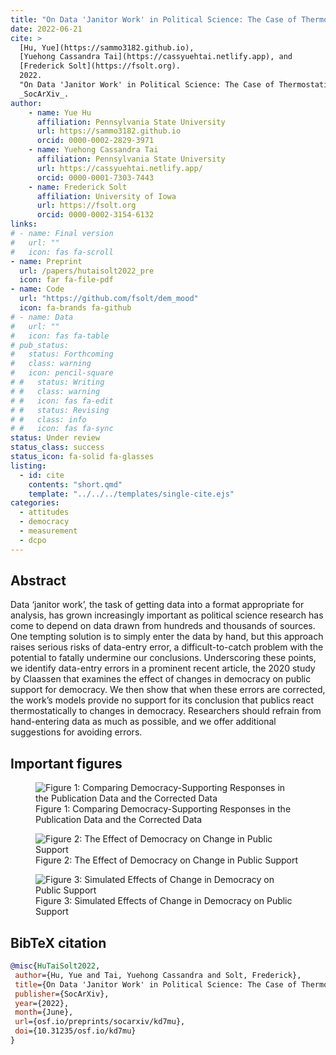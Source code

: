 ```yaml
---
title: "On Data 'Janitor Work' in Political Science: The Case of Thermostatic Support for Democracy"
date: 2022-06-21
cite: >
  [Hu, Yue](https://sammo3182.github.io),
  [Yuehong Cassandra Tai](https://cassyuehtai.netlify.app), and
  [Frederick Solt](https://fsolt.org). 
  2022.
  "On Data 'Janitor Work' in Political Science: The Case of Thermostatic Support for Democracy."
  _SocArXiv_.
author:
    - name: Yue Hu
      affiliation: Pennsylvania State University
      url: https://sammo3182.github.io
      orcid: 0000-0002-2829-3971
    - name: Yuehong Cassandra Tai
      affiliation: Pennsylvania State University
      url: https://cassyuehtai.netlify.app/
      orcid: 0000-0001-7303-7443
    - name: Frederick Solt
      affiliation: University of Iowa
      url: https://fsolt.org
      orcid: 0000-0002-3154-6132
links:
# - name: Final version
#   url: ""
#   icon: fas fa-scroll
- name: Preprint
  url: /papers/hutaisolt2022_pre
  icon: far fa-file-pdf
- name: Code
  url: "https://github.com/fsolt/dem_mood"
  icon: fa-brands fa-github
# - name: Data
#   url: ""
#   icon: fas fa-table
# pub_status:
#   status: Forthcoming
#   class: warning
#   icon: pencil-square
# #   status: Writing
# #   class: warning
# #   icon: fas fa-edit
# #   status: Revising
# #   class: info
# #   icon: fas fa-sync
status: Under review
status_class: success
status_icon: fa-solid fa-glasses
listing:
  - id: cite
    contents: "short.qmd"
    template: "../../../templates/single-cite.ejs"
categories:
  - attitudes
  - democracy
  - measurement
  - dcpo
---
```


:::{#cite}
:::


## Abstract

Data 'janitor work', the task of getting data into a format appropriate for analysis, has grown increasingly important as political science research has come to depend on data drawn from hundreds and thousands of sources. One tempting solution is to simply enter the data by hand, but this approach raises serious risks of data-entry error, a difficult-to-catch problem with the potential to fatally undermine our conclusions. Underscoring these points, we identify data-entry errors in a prominent recent article, the 2020 study by Claassen that examines the effect of changes in democracy on public support for democracy. We then show that when these errors are corrected, the work's models provide no support for its conclusion that publics react thermostatically to changes in democracy. Researchers should refrain from hand-entering data as much as possible, and we offer additional suggestions for avoiding errors.

## Important figures

![Figure 1: Comparing Democracy-Supporting Responses in the Publication Data and the Corrected Data](dem_mood_fig1.png)

![Figure 2: The Effect of Democracy on Change in Public Support](dem_mood_fig2.png)

![Figure 3: Simulated Effects of Change in Democracy on Public Support](dem_mood_fig3.png)

## BibTeX citation

```bibtex
@misc{HuTaiSolt2022,
 author={Hu, Yue and Tai, Yuehong Cassandra and Solt, Frederick},
 title={On Data 'Janitor Work' in Political Science: The Case of Thermostatic Support for Democracy},
 publisher={SocArXiv},
 year={2022},
 month={June}, 
 url={osf.io/preprints/socarxiv/kd7mu},
 doi={10.31235/osf.io/kd7mu}
}
```
